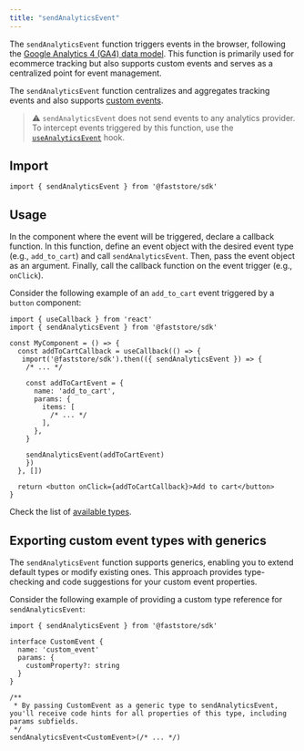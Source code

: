 ```yaml
---
title: "sendAnalyticsEvent"
---
```


The `sendAnalyticsEvent` function triggers events in the browser, following the [Google Analytics 4 (GA4) data model](https://developers.google.com/analytics/devguides/collection/ga4/reference/events). This function is primarily used for ecommerce tracking but also supports custom events and serves as a centralized point for event management.

The `sendAnalyticsEvent` function centralizes and aggregates tracking events and also supports [custom events](https://developers.vtex.com/docs/guides/faststore/analytics-sending-custom-events).

> ⚠️ `sendAnalyticsEvent` does not send events to any analytics provider. To intercept events triggered by this function, use the [`useAnalyticsEvent`](https://developers.vtex.com/docs/guides/faststore/analytics-use-analytics-event) hook.

## Import

```tsx
import { sendAnalyticsEvent } from '@faststore/sdk'
```

## Usage

In the component where the event will be triggered, declare a callback function. In this function, define an event object with the desired event type (e.g., `add_to_cart`) and call `sendAnalyticsEvent`. Then, pass the event object as an argument. Finally, call the callback function on the event trigger (e.g., `onClick`).

Consider the following example of an `add_to_cart` event triggered by a `button` component:

```tsx
import { useCallback } from 'react'
import { sendAnalyticsEvent } from '@faststore/sdk'

const MyComponent = () => {
  const addToCartCallback = useCallback(() => {
   import('@faststore/sdk').then(({ sendAnalyticsEvent }) => {
    /* ... */

    const addToCartEvent = {
      name: 'add_to_cart',
      params: {
        items: [
          /* ... */
        ],
      },
    }

    sendAnalyticsEvent(addToCartEvent)
    })
  }, [])

  return <button onClick={addToCartCallback}>Add to cart</button>
}
```

Check the list of [available types](https://developers.vtex.com/docs/guides/faststore/analytics-overview#list-of-native-event-types).

## Exporting custom event types with generics

The `sendAnalyticsEvent` function supports generics, enabling you to extend default types or modify existing ones. This approach provides type-checking and code suggestions for your custom event properties.

Consider the following example of providing a custom type reference for `sendAnalyticsEvent`:

```tsx
import { sendAnalyticsEvent } from '@faststore/sdk'

interface CustomEvent {
  name: 'custom_event'
  params: {
    customProperty?: string
  }
}

/**
 * By passing CustomEvent as a generic type to sendAnalyticsEvent, you'll receive code hints for all properties of this type, including params subfields.
 */
sendAnalyticsEvent<CustomEvent>(/* ... */)
```
